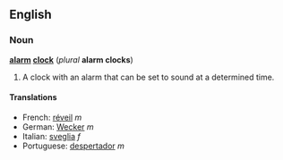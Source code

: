 ==English==
===Noun===
'''[[alarm]] [[clock]]''' (''plural'' '''alarm clocks''')

#A clock with an alarm that can be set to sound at a determined time.

====Translations====
*French: [[réveil]] ''m''
*German: [[Wecker]] ''m''
*Italian: [[sveglia]] ''f''
*Portuguese: [[despertador]] ''m''